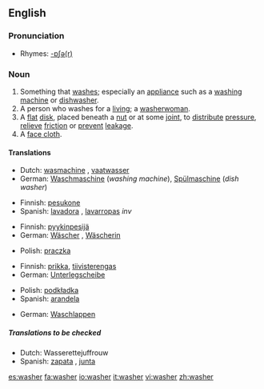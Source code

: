 ==English==

===Pronunciation===
*Rhymes: [[Rhymes:English:-ɒʃə(r)|-ɒʃə(r)]]

===Noun===
{{en-noun}}

# Something that [[wash]]es; especially an [[appliance]] such as a [[washing machine]] or [[dishwasher]].
# A person who washes for a [[living]]; a [[washerwoman]].
# A [[flat]] [[disk]], placed beneath a [[nut]] or at some [[joint]], to [[distribute]] [[pressure]], [[relieve]] [[friction]] or [[prevent]] [[leakage]].
# A [[face cloth]].

====Translations====
{{trans-top|something that washes}}
*Dutch: [[wasmachine]] {{m}}, [[vaatwasser]] {{m}}
*German: [[Waschmaschine]] {{f}} (''washing machine''), [[Spülmaschine]] {{f}} (''dish washer'')
{{trans-mid}}
*Finnish: [[pesukone]]
*Spanish: [[lavadora]] {{f}}, [[lavarropas]] {{m}} ''inv'' {{italbrac|River Plate region}}
{{trans-bottom}}

{{trans-top|person who washes for a living; washerwoman}}
*Finnish: [[pyykinpesijä]]
*German: [[Wäscher]] {{m}}, [[Wäscherin]] {{f}}
{{trans-mid}}
*Polish: [[praczka]] {{f}}
{{trans-bottom}}

{{trans-top|flat disk}}
*Finnish: [[prikka]], [[tiivisterengas]]
*German: [[Unterlegscheibe]] {{f}}
{{trans-mid}}
*Polish: [[podkładka]] {{f}}
*Spanish: [[arandela]] {{f}}
{{trans-bottom}}

{{trans-top|face cloth}}
*German: [[Waschlappen]] {{m}}
{{trans-mid}}
{{trans-bottom}}

=====Translations to be checked=====
*Dutch: Wasserettejuffrouw
*Spanish: [[zapata]] {{f}}, [[junta]] {{f}}

{{wikipedia|Washer (mechanical)|Washer}}

[[es:washer]]
[[fa:washer]]
[[io:washer]]
[[it:washer]]
[[vi:washer]]
[[zh:washer]]